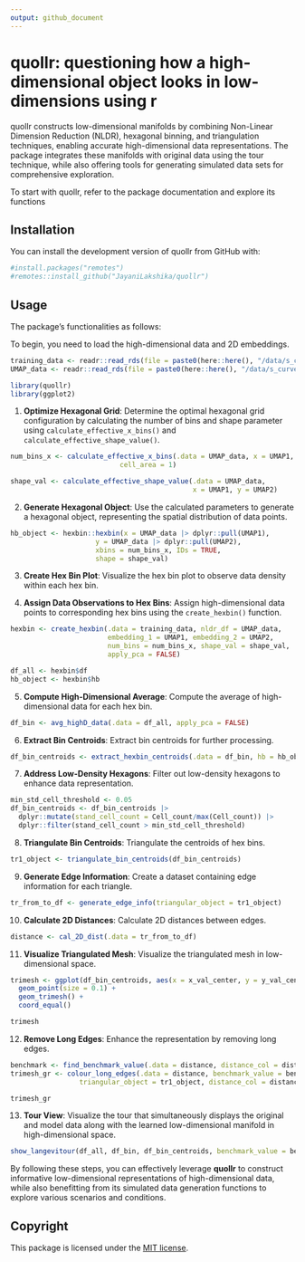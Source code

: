 ```yaml
---
output: github_document
---
```


# quollr: questioning how a high-dimensional object looks in low-dimensions using r 
<!--<img src="man/figures/logo.png" align="right" height="139" alt="" />-->

quollr constructs low-dimensional manifolds by combining Non-Linear Dimension Reduction (NLDR), hexagonal binning, and triangulation techniques, enabling accurate high-dimensional data representations. The package integrates these manifolds with original data using the tour technique, while also offering tools for generating simulated data sets for comprehensive exploration.

To start with quollr, refer to the package documentation and explore its functions

<!--An associated paper can be found at-->

## Installation

You can install the development version of quollr from GitHub with:

```r
#install.packages("remotes")
#remotes::install_github("JayaniLakshika/quollr")
```

## Usage

The package's functionalities as follows:

To begin, you need to load the high-dimensional data and 2D embeddings.

```r
training_data <- readr::read_rds(file = paste0(here::here(), "/data/s_curve_noise_training.rds"))
UMAP_data <- readr::read_rds(file = paste0(here::here(), "/data/s_curve_noise_umap.rds"))
```

```r
library(quollr)
library(ggplot2)
```

1. **Optimize Hexagonal Grid**: Determine the optimal hexagonal grid configuration by calculating the number of bins and shape parameter using `calculate_effective_x_bins()` and `calculate_effective_shape_value()`.

```r
num_bins_x <- calculate_effective_x_bins(.data = UMAP_data, x = UMAP1,
                           cell_area = 1)

shape_val <- calculate_effective_shape_value(.data = UMAP_data, 
                                             x = UMAP1, y = UMAP2)
```

2. **Generate Hexagonal Object**: Use the calculated parameters to generate a hexagonal object, representing the spatial distribution of data points.

```r
hb_object <- hexbin::hexbin(x = UMAP_data |> dplyr::pull(UMAP1), 
                     y = UMAP_data |> dplyr::pull(UMAP2), 
                     xbins = num_bins_x, IDs = TRUE, 
                     shape = shape_val)
```

3. **Create Hex Bin Plot**: Visualize the hex bin plot to observe data density within each hex bin.

4. **Assign Data Observations to Hex Bins**: Assign high-dimensional data points to corresponding hex bins using the `create_hexbin()` function.

```r
hexbin <- create_hexbin(.data = training_data, nldr_df = UMAP_data, 
                        embedding_1 = UMAP1, embedding_2 = UMAP2, 
                        num_bins = num_bins_x, shape_val = shape_val, 
                        apply_pca = FALSE)

df_all <- hexbin$df
hb_object <- hexbin$hb
```

5. **Compute High-Dimensional Average**: Compute the average of high-dimensional data for each hex bin.

```r
df_bin <- avg_highD_data(.data = df_all, apply_pca = FALSE)
```

6. **Extract Bin Centroids**: Extract bin centroids for further processing.

```r
df_bin_centroids <- extract_hexbin_centroids(.data = df_bin, hb = hb_object)
```

7. **Address Low-Density Hexagons**: Filter out low-density hexagons to enhance data representation.

```r
min_std_cell_threshold <- 0.05
df_bin_centroids <- df_bin_centroids |>
  dplyr::mutate(stand_cell_count = Cell_count/max(Cell_count)) |>
  dplyr::filter(stand_cell_count > min_std_cell_threshold)
```

8. **Triangulate Bin Centroids**: Triangulate the centroids of hex bins.

```r
tr1_object <- triangulate_bin_centroids(df_bin_centroids)
```

9. **Generate Edge Information**: Create a dataset containing edge information for each triangle.

```r
tr_from_to_df <- generate_edge_info(triangular_object = tr1_object)
```

10. **Calculate 2D Distances**: Calculate 2D distances between edges.

```r
distance <- cal_2D_dist(.data = tr_from_to_df)
```

11. **Visualize Triangulated Mesh**: Visualize the triangulated mesh in low-dimensional space.

```r
trimesh <- ggplot(df_bin_centroids, aes(x = x_val_center, y = y_val_center)) + 
  geom_point(size = 0.1) + 
  geom_trimesh() + 
  coord_equal() 

trimesh
```

12. **Remove Long Edges**: Enhance the representation by removing long edges.

```r
benchmark <- find_benchmark_value(.data = distance, distance_col = distance)
trimesh_gr <- colour_long_edges(.data = distance, benchmark_value = benchmark, 
                 triangular_object = tr1_object, distance_col = distance) 

trimesh_gr
```

13. **Tour View**: Visualize the tour that simultaneously displays the original and model data along with the learned low-dimensional manifold in high-dimensional space.

```r
show_langevitour(df_all, df_bin, df_bin_centroids, benchmark_value = benchmark, distance, distance)
```

By following these steps, you can effectively leverage **quollr** to construct informative low-dimensional representations of high-dimensional data, while also benefitting from its simulated data generation functions to explore various scenarios and conditions.


## Copyright

This package is licensed under the [MIT license](https://github.com/JayaniLakshika/quollr/LICENSE.md). 

